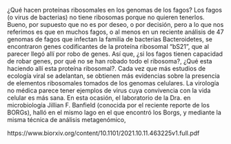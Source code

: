 ¿Qué hacen proteínas ribosomales en los genomas de los fagos? Los fagos (o virus de bacterias) no tiene ribosomas porque no quieren tenerlos. Bueno, por supuesto que no es por deseo, o por decisión, pero a lo que nos referimos es que en muchos fagos, o al menos en un reciente análisis de 47 genomas de fagos que infectan la familia de bacterias Bacteroidetes, se encontraron genes codificantes de la proteína ribosomal "bS21", que al parecer llegó allí por robo de genes. Así que, ¿si los fagos tienen capacidad de robar genes, por qué no se han robado todo el ribosoma?, ¿Qué esta haciendo allí esta proteína ribosomal?. Cada vez que más estudios de ecología viral se adelantan, se obtienen más evidencias sobre la presencia de elementos ribosomales tomados de los genomas celulares. La virología no médica parece tener ejemplos de virus cuya convivencia con la vida celular es más sana. En esta ocasión, el laboratorio de la Dra. en microbiología Jillian F. Banfield (conocida por el reciente reporte de los BORGs), halló en el mismo lago en el que encontró los Borgs, y mediante la misma técnica de análisis metagenómico,


https://www.biorxiv.org/content/10.1101/2021.10.11.463225v1.full.pdf

